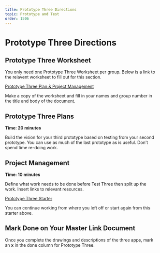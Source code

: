 ```yaml
---
title: Prototype Three Directions
topic: Prototype and Test
order: 1506
---
```


# Prototype Three Directions

## Prototype Three Worksheet

You only need one Prototype Three Worksheet per group. Below is a link to the relavent worksheet to fill out for this section.

<a href='https://docs.google.com/document/d/1-tke6uhxuwbQr-dE_fwgwb6y-LE4v_p7wX69GykJ41s/copy' target='_blank' class="mdxLink">
    Prototype Three Plan & Project Management
</a>

Make a copy of the worksheet and fill in your names and group number in the title and body of the document.

## Prototype Three Plans

**Time: 20 minutes**

Build the vision for your third prototype based on testing from your second prototype. You can use as much of the last prototype as is useful. Don't spend time re-doing work.

## Project Management

**Time: 10 minutes**

Define what work needs to be done before Test Three then split up the work. Insert links to relevant resources.

<a href='https://snack.expo.io/@jeremyjgyoung/prototype-three-starter' target='_blank' class="mdxLink">
    Prototype Three Starter
</a>

You can continue working from where you left off or start again from this starter above.

## Mark Done on Your Master Link Document

Once you complete the drawings and descriptions of the three apps, mark an **x** in the done column for Prototype Three.